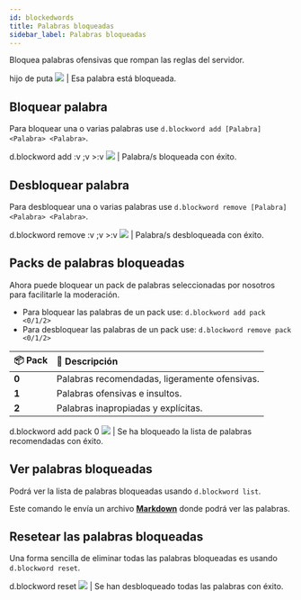 ```yaml
---
id: blockedwords
title: Palabras bloqueadas
sidebar_label: Palabras bloqueadas
---
```


Bloquea palabras ofensivas que rompan las reglas del servidor.

<DiscordMessages>
  <DiscordMessage author="Usuario" avatar="red"><span class="red-text">hijo de puta</span></DiscordMessage>
  <discord-message author="D-Safe" avatar="https://i.imgur.com/FFBgOWE.png" bot='true' verified='true'><img className="discord-emoji" src="https://cdn.discordapp.com/emojis/657955119886893057.gif?v=1"></img> | Esa palabra está bloqueada.</discord-message>
</DiscordMessages>

## Bloquear palabra
Para bloquear una o varias palabras use `d.blockword add [Palabra] <Palabra> <Palabra>`.

<DiscordMessages>
  <DiscordMessage author="Usuario" avatar="red">d.blockword add :v ;v >:v</DiscordMessage>
  <discord-message author="D-Safe" avatar="https://i.imgur.com/FFBgOWE.png" bot='true' verified='true'><img className="discord-emoji" src="https://cdn.discordapp.com/emojis/656224418946744320.gif?1"></img> | Palabra/s bloqueada con éxito.</discord-message>
</DiscordMessages>

## Desbloquear palabra
Para desbloquear una o varias palabras use `d.blockword remove [Palabra] <Palabra> <Palabra>`.

<DiscordMessages>
  <DiscordMessage author="Usuario" avatar="red">d.blockword remove :v ;v >:v</DiscordMessage>
  <discord-message author="D-Safe" avatar="https://i.imgur.com/FFBgOWE.png" bot='true' verified='true'><img className="discord-emoji" src="https://cdn.discordapp.com/emojis/656224418946744320.gif?1"></img> | Palabra/s desbloqueada con éxito.</discord-message>
</DiscordMessages>

## Packs de palabras bloqueadas
Ahora puede bloquear un pack de palabras seleccionadas por nosotros para facilitarle la moderación.

* Para bloquear las palabras de un pack use: `d.blockword add pack <0/1/2>`
* Para desbloquear las palabras de un pack use: `d.blockword remove pack <0/1/2>`

| 📦 Pack | 📣 Descripción |
| :--- | :--- |
| **0** | Palabras recomendadas, ligeramente ofensivas. | 
| **1** | Palabras ofensivas e insultos. | 
| **2** | Palabras inapropiadas y explícitas. | 

<DiscordMessages>
  <DiscordMessage author="Usuario" avatar="red">d.blockword add pack 0</DiscordMessage>
  <discord-message author="D-Safe" avatar="https://i.imgur.com/FFBgOWE.png" bot='true' verified='true'>
  <img className="discord-emoji" src="https://cdn.discordapp.com/emojis/656224418946744320.gif?1"></img> | Se ha bloqueado la lista de palabras recomendadas con éxito.
  </discord-message>
</DiscordMessages>

## Ver palabras bloqueadas
Podrá ver la lista de palabras bloqueadas usando `d.blockword list`.

Este comando le envía un archivo **[Markdown](https://es.wikipedia.org/wiki/Markdown)** donde podrá ver las palabras.

## Resetear las palabras bloqueadas
Una forma sencilla de eliminar todas las palabras bloqueadas es usando `d.blockword reset`.

<DiscordMessages>
  <DiscordMessage author="Usuario" avatar="red">d.blockword reset</DiscordMessage>
  <discord-message author="D-Safe" avatar="https://i.imgur.com/FFBgOWE.png" bot='true' verified='true'><img className="discord-emoji" src="https://cdn.discordapp.com/emojis/656224418946744320.gif?1"></img> | Se han desbloqueado todas las palabras con éxito.</discord-message>
</DiscordMessages>